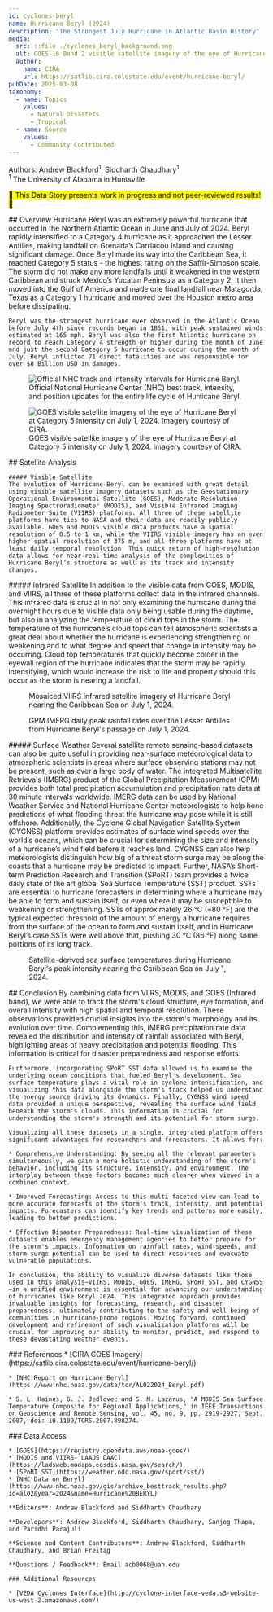 ```yaml
---
id: cyclones-beryl
name: Hurricane Beryl (2024)
description: "The Strongest July Hurricane in Atlantic Basin History"
media:
  src: ::file ./cyclones_beryl_background.png
  alt: GOES-16 Band 2 visible satellite imagery of the eye of Hurricane Beryl at Category 5 intensity.
  author:
    name: CIRA
    url: https://satlib.cira.colostate.edu/event/hurricane-beryl/
pubDate: 2025-03-08
taxonomy:
  - name: Topics
    values:
      - Natural Disasters
      - Tropical
  - name: Source
    values:
      - Community Contributed
---
```


<Block>
  <Prose>

  Authors: Andrew Blackford<sup>1</sup>, Siddharth Chaudhary<sup>1</sup>\
  <sup>1</sup> The University of Alabama in Huntsville
  
  <mark>🚧 This Data Story presents work in progress and not peer-reviewed results! 🚧</mark>

  </Prose>
</Block>


<Block>
  <Prose>
    ## Overview    
    Hurricane Beryl was an extremely powerful hurricane that occurred in the Northern Atlantic Ocean in June and July of 2024. Beryl rapidly intensified to a Category 4 hurricane as it approached the Lesser Antilles, making landfall on Grenada’s Carriacou Island and causing significant damage. Once Beryl made its way into the Caribbean Sea, it reached Category 5 status - the highest rating on the Saffir-Simpson scale. The storm did not make any more landfalls until it weakened in the western Caribbean and struck Mexico’s Yucatan Peninsula as a Category 2. It then moved into the Gulf of America and made one final landfall near Matagorda, Texas as a Category 1 hurricane and moved over the Houston metro area before dissipating. 
  
    Beryl was the strongest hurricane ever observed in the Atlantic Ocean before July 4th since records began in 1851, with peak sustained winds estimated at 165 mph. Beryl was also the first Atlantic hurricane on record to reach Category 4 strength or higher during the month of June and just the second Category 5 hurricane to occur during the month of July. Beryl inflicted 71 direct fatalities and was responsible for over $8 Billion USD in damages. 
  </Prose>

  <Figure>
    <Image
      src={new URL('./cyclones_beryl_track.jpg', import.meta.url).href}
      alt='Official NHC track and intensity intervals for Hurricane Beryl.'
      align='left'
    />
    <Caption>
    Official National Hurricane Center (NHC) best track, intensity, and position updates for the entire life cycle of Hurricane Beryl. 
    </Caption>
  </Figure>
</Block>

<Block>
  <Figure>
    <Image
      src={new URL('./cyclones-beryl-goes-20240701_compressed.gif', import.meta.url).href}
      alt='GOES visible satellite imagery of the eye of Hurricane Beryl at Category 5 intensity on July 1, 2024. Imagery courtesy of CIRA.'
      align='left'
    />
    <Caption>
      GOES visible satellite imagery of the eye of Hurricane Beryl at Category 5 intensity on July 1, 2024. Imagery courtesy of CIRA.
    </Caption>
  </Figure>
  <Prose>
    ## Satellite Analysis

    ##### Visible Satellite
    The evolution of Hurricane Beryl can be examined with great detail using visible satellite imagery datasets such as the Geostationary Operational Environmental Satellite (GOES), Moderate Resolution Imaging Spectroradiometer (MODIS), and Visible Infrared Imaging Radiometer Suite (VIIRS) platforms. All three of these satellite platforms have ties to NASA and their data are readily publicly available. GOES and MODIS visible data products have a spatial resolution of 0.5 to 1 km, while the VIIRS visible imagery has an even higher spatial resolution of 375 m, and all three platforms have at least daily temporal resolution. This quick return of high-resolution data allows for near-real-time analysis of the complexities of Hurricane Beryl’s structure as well as its track and intensity changes.

  </Prose>
</Block>

<Block>
  <Prose>
    ##### Infrared Satellite
    In addition to the visible data from GOES, MODIS, and VIIRS, all three of these platforms collect data in the infrared channels. This infrared data is crucial in not only examining the hurricane during the overnight hours due to visible data only being usable during the daytime, but also in analyzing the temperature of cloud tops in the storm. The temperature of the hurricane’s cloud tops can tell atmospheric scientists a great deal about whether the hurricane is experiencing strengthening or weakening and to what degree and speed that change in intensity may be occurring. Cloud top temperatures that quickly become colder in the eyewall region of the hurricane indicates that the storm may be rapidly intensifying, which would increase the risk to life and property should this occur as the storm is nearing a landfall. 
  </Prose>
  <Figure>
    <Map
      center={[-62, 13.5]}
      zoom={5.25}
      datasetId='viirs_mosaic-cyclone-beryl'
      layerId='viirs_mosaic-cyclone-beryl'
      dateTime='2024-07-01'
    />
    <Caption
      attrAuthor='NASA'
      attrUrl='https://nasa.gov/'
    >
    Mosaiced VIIRS Infrared satellite imagery of Hurricane Beryl nearing the Caribbean Sea on July 1, 2024.
    </Caption>
  </Figure>
</Block>

<Block>
  <Figure>
    <Map
      datasetId='GPM_3IMERGDF.v07'
      layerId='GPM_3IMERGDF.v07'
      dateTime='2024-07-01'
      center={[-59, 12]}
      zoom={5.25}
    />
    <Caption
      attrAuthor='NASA'
      attrUrl='https://nasa.gov/'
    >
    GPM IMERG daily peak rainfall rates over the Lesser Antilles from Hurricane Beryl's passage on July 1, 2024.
    </Caption>
  </Figure>
  <Prose>
    ##### Surface Weather
    Several satellite remote sensing-based datasets can also be quite useful in providing near-surface meteorological data to atmospheric scientists in areas where surface observing stations may not be present, such as over a large body of water. The Integrated Multisatellite Retrievals (IMERG) product of the Global Precipitation Measurement (GPM) provides both total precipitation accumulation and precipitation rate data at 30 minute intervals worldwide. IMERG data can be used by National Weather Service and National Hurricane Center meteorologists to help hone predictions of what flooding threat the hurricane may pose while it is still offshore. Additionally, the Cyclone Global Navigation Satellite System (CYGNSS) platform provides estimates of surface wind speeds over the world’s oceans, which can be crucial for determining the size and intensity of a hurricane’s wind field before it reaches land. CYGNSS can also help meteorologists distinguish how big of a threat storm surge may be along the coasts that a hurricane may be predicted to impact. 
  </Prose>
</Block>

<Block>
  <Prose>
    Further, NASA’s Short-term Prediction Research and Transition (SPoRT) team provides a twice daily state of the art global Sea Surface Temperature (SST) product. SSTs are essential to hurricane forecasters in determining where a hurricane may be able to form and sustain itself, or even where it may be susceptible to weakening or strengthening. SSTs of approximately 26 °C (~80 °F) are the typical expected threshold of the amount of energy a hurricane requires from the surface of the ocean to form and sustain itself, and in Hurricane Beryl’s case SSTs were well above that, pushing 30 °C (86 °F) along some portions of its long track. 
  </Prose>
<Figure>
    <Map
      center={[-62, 13.5]}
      zoom={5.25}
      datasetId='sst-cyclone-beryl'
      layerId='sst-cyclone-beryl'
      dateTime='2024-07-01'
    />
    <Caption
      attrAuthor='NASA'
      attrUrl='https://nasa.gov/'
    >
    Satellite-derived sea surface temperatures during Hurricane Beryl's peak intensity nearing the Caribbean Sea on July 1, 2024.
    </Caption>
  </Figure>
</Block>



<Block>
  <Prose>
    ## Conclusion
    By combining data from VIIRS, MODIS, and GOES (Infrared band), we were able to track the storm's cloud structure, eye formation, and overall intensity with high spatial and temporal resolution. These observations provided crucial insights into the storm's morphology and its evolution over time. Complementing this, IMERG precipitation rate data revealed the distribution and intensity of rainfall associated with Beryl, highlighting areas of heavy precipitation and potential flooding. This information is critical for disaster preparedness and response efforts.

    Furthermore, incorporating SPoRT SST data allowed us to examine the underlying ocean conditions that fueled Beryl's development. Sea surface temperature plays a vital role in cyclone intensification, and visualizing this data alongside the storm's track helped us understand the energy source driving its dynamics. Finally, CYGNSS wind speed data provided a unique perspective, revealing the surface wind field beneath the storm's clouds. This information is crucial for understanding the storm's strength and its potential for storm surge.

    Visualizing all these datasets in a single, integrated platform offers significant advantages for researchers and forecasters. It allows for:

    * Comprehensive Understanding: By seeing all the relevant parameters simultaneously, we gain a more holistic understanding of the storm's behavior, including its structure, intensity, and environment. The interplay between these factors becomes much clearer when viewed in a combined context.

    * Improved Forecasting: Access to this multi-faceted view can lead to more accurate forecasts of the storm's track, intensity, and potential impacts. Forecasters can identify key trends and patterns more easily, leading to better predictions.

    * Effective Disaster Preparedness: Real-time visualization of these datasets enables emergency management agencies to better prepare for the storm's impacts. Information on rainfall rates, wind speeds, and storm surge potential can be used to direct resources and evacuate vulnerable populations.

    In conclusion, the ability to visualize diverse datasets like those used in this analysis—VIIRS, MODIS, GOES, IMERG, SPoRT SST, and CYGNSS—in a unified environment is essential for advancing our understanding of hurricanes like Beryl 2024. This integrated approach provides invaluable insights for forecasting, research, and disaster preparedness, ultimately contributing to the safety and well-being of communities in hurricane-prone regions. Moving forward, continued development and refinement of such visualization platforms will be crucial for improving our ability to monitor, predict, and respond to these devastating weather events.

  </Prose>
</Block>


<Block>
  <Prose>
    ### References
    * [CIRA GOES Imagery](https://satlib.cira.colostate.edu/event/hurricane-beryl/)
    
    * [NHC Report on Hurricane Beryl](https://www.nhc.noaa.gov/data/tcr/AL022024_Beryl.pdf)

    * S. L. Haines, G. J. Jedlovec and S. M. Lazarus, "A MODIS Sea Surface Temperature Composite for Regional Applications," in IEEE Transactions on Geoscience and Remote Sensing, vol. 45, no. 9, pp. 2919-2927, Sept. 2007, doi: 10.1109/TGRS.2007.898274.
  </Prose>
</Block>

<Block>
  <Prose>
    ### Data Access

    * [GOES](https://registry.opendata.aws/noaa-goes/)
    * [MODIS and VIIRS- LAADS DAAC](https://ladsweb.modaps.eosdis.nasa.gov/search/)
    * [SPoRT SST](https://weather.ndc.nasa.gov/sport/sst/)
    * [NHC Data on Beryl](https://www.nhc.noaa.gov/gis/archive_besttrack_results.php?id=al02&year=2024&name=Hurricane%20BERYL)

  </Prose>
</Block>

<Block>
  <Prose>

    **Editors**: Andrew Blackford and Siddharth Chaudhary

    **Developers**: Andrew Blackford, Siddharth Chaudhary, Sanjog Thapa, and Paridhi Parajuli 

    **Science and Content Contributors**: Andrew Blackford, Siddharth Chaudhary, and Brian Freitag

    **Questions / Feedback**: Email acb0068@uah.edu

    ### Additional Resources

    * [VEDA Cyclones Interface](http://cyclone-interface-veda.s3-website-us-west-2.amazonaws.com/)

  </Prose>
</Block>
